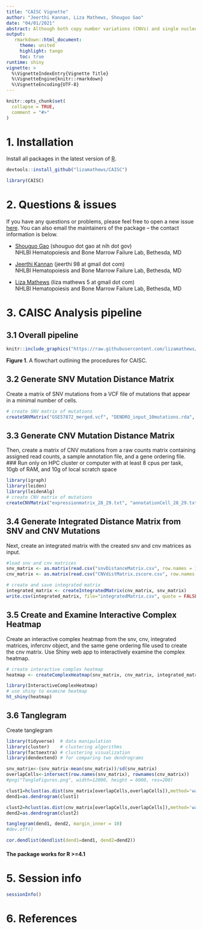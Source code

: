 ```yaml
---
title: "CAISC Vignette"
author: "Jeerthi Kannan, Liza Mathews, Shouguo Gao"
date: "04/01/2021"
abstract: Although both copy number variations (CNVs) and single nucleotide variations (SNVs) detected by scRNA-seq are used to study intratumor heterogeneity and detect clonal groups, a software to integrate two types of data in the same cells is unavailable. We have developed CAISC, an R package for scRNA-seq data analysis that clusters single cells into distinct subclones through integrating CNV and SNV genotype matrices with an entropy weighted approach. The CAISC package presents a powerful application for integration of CNV and SNV data from scRNA-seq to identify clonal clusters, with elevated accuracy compared to using one type of data. It also allows users to interactively examine clonal assignments.
output: 
   rmarkdown::html_document:
     theme: united
     highlight: tango
     toc: true
runtime: shiny
vignette: >
  %\VignetteIndexEntry{Vignette Title}
  %\VignetteEngine{knitr::rmarkdown}
  %\VignetteEncoding{UTF-8}
---
```


```r
knitr::opts_chunk$set(
  collapse = TRUE,
  comment = "#>"
)
```

# 1. Installation
Install all packages in the latest version of [R](https://www.r-project.org/).
```r
devtools::install_github("lizamathews/CAISC")
```
```r
library(CAISC)
```

# 2. Questions & issues
If you have any questions or problems, please feel free to open a new issue [here](). You can also email the maintainers of the package -- the contact information is below.

* [Shouguo Gao]() (shouguo dot gao at nih dot gov)
  <br>
  NHLBI Hematopoiesis and Bone Marrow Failure Lab, Bethesda, MD

* [Jeerthi Kannan]() (jeerthi 98 at gmail dot com)
  <br>
  NHLBI Hematopoiesis and Bone Marrow Failure Lab, Bethesda, MD
  
* [Liza Mathews]() (liza mathews 5 at gmail dot com)
  <br>
  NHLBI Hematopoiesis and Bone Marrow Failure Lab, Bethesda, MD

# 3. CAISC Analysis pipeline
## 3.1 Overall pipeline 

```r
knitr::include_graphics("https://raw.githubusercontent.com/lizamathews/CAISC/master/figures/figure1.jpg")
```
  **Figure 1**. A flowchart outlining the procedures for CAISC.

## 3.2 Generate SNV Mutation Distance Matrix

Create a matrix of SNV mutations from a VCF file of mutations that appear in a minimal number of cells.
```r
# create SNV matrix of mutations
createSNVMatrix("GSE57872_merged.vcf", "DENDRO_input_10mutations.rda", "SRR_ID.txt", "snvDistanceMatrix.csv")
```

## 3.3 Generate CNV Mutation Distance Matrix

Then, create a matrix of CNV mutations from a raw counts matrix containing assigned read counts, a sample annotation file, and a gene ordering file.
### Run only on HPC cluster or computer with at least 8 cpus per task, 10gb of RAM, and 10g of local scratch space
```r
library(igraph)
library(leiden)
library(leidenAlg)
# create CNV matrix of mutations
createCNVMatrix("expressionmatrix_28_29.txt", "annotationCell_28_29.txt", "annotationGene_28_29.txt", "CSC", "GSE57872.RData")
```

## 3.4 Generate Integrated Distance Matrix from SNV and CNV Mutations

Next, create an integrated matrix with the created snv and cnv matrices as input.
```r
#load snv and cnv matrices
snv_matrix <- as.matrix(read.csv("snvDistanceMatrix.csv", row.names = 1, header = TRUE))
cnv_matrix <- as.matrix(read.csv("CNVdistMatrix.zscore.csv", row.names = 1, header = TRUE))

# create and save integrated matrix
integrated_matrix <- createIntegratedMatrix(cnv_matrix, snv_matrix)
write.csv(integrated_matrix, file="integratedMatrix.csv", quote = FALSE)
```

## 3.5 Create and Examine Interactive Complex Heatmap

Create an interactive complex heatmap from the snv, cnv, integrated matrices, infercnv object, and the same gene ordering file used to create the cnv matrix. Use Shiny web app to interactively examine the complex heatmap.
```r
# create interactive complex heatmap
heatmap <- createComplexHeatmap(snv_matrix, cnv_matrix, integrated_matrix, "GSE57872.RData", "../data/annotationGene_28_29.txt")

library(InteractiveComplexHeatmap)
# use shiny to examine heatmap
ht_shiny(heatmap)
```

## 3.6 Tanglegram

Create tanglegram
```r
library(tidyverse)  # data manipulation
library(cluster)    # clustering algorithms
library(factoextra) # clustering visualization
library(dendextend) # for comparing two dendrograms

snv_matrix<-(snv_matrix-mean(snv_matrix))/sd(snv_matrix)
overlapCells<-intersect(row.names(snv_matrix), rownames(cnv_matrix))
#png("TangleFigures.png", width=12000, height = 6000, res=200)

clust1=hclust(as.dist(snv_matrix[overlapCells,overlapCells]),method='ward.D')
dend1=as.dendrogram(clust1)

clust2=hclust(as.dist(cnv_matrix[overlapCells,overlapCells]),method='ward.D')
dend2=as.dendrogram(clust2)

tanglegram(dend1, dend2, margin_inner = 10)
#dev.off()

cor.dendlist(dendlist(dend1=dend1, dend2=dend2))
```


#### The package works for R >=4.1

# 5. Session info

```r
sessionInfo()
```

# 6. References


